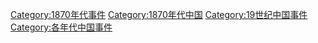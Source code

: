[[Category:1870年代事件|Category:1870年代事件]]
[[Category:1870年代中国|Category:1870年代中国]]
[[Category:19世纪中国事件|Category:19世纪中国事件]]
[[Category:各年代中国事件|Category:各年代中国事件]]